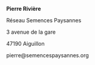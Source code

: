 **Pierre Rivière**

Réseau Semences Paysannes

3 avenue de la gare

47190 Aiguillon

pierre@semencespaysannes.org
